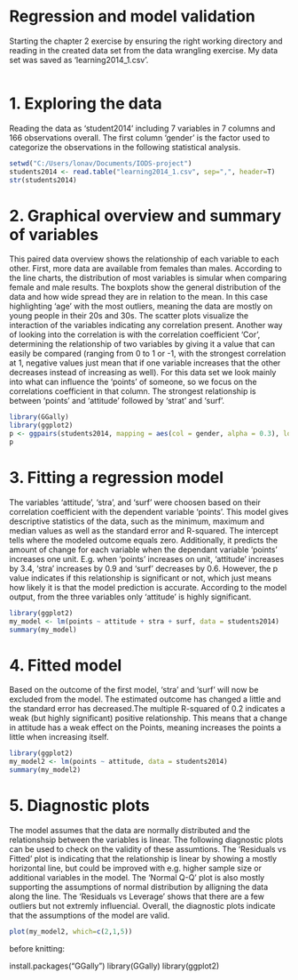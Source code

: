 # Regression and model validation

Starting the chapter 2 exercise by ensuring the right working directory and reading in the created data set from the data wrangling exercise. My data set was saved as 'learning2014_1.csv'.

```r
```

# 1. Exploring the data

Reading the data as 'student2014' including 7 variables in 7 columns and 166 observations overall. The first column 'gender' is the factor used to categorize the observations in the following statistical analysis. 

```r
setwd("C:/Users/lonav/Documents/IODS-project")
students2014 <- read.table("learning2014_1.csv", sep=",", header=T)
str(students2014)
```

# 2. Graphical overview and summary of variables

This paired data overview shows the relationship of each variable to each other. First, more data are available from females than males. According to the line charts, the distribution of most variables is simular when comparing female and male results. The boxplots show the general distribution of the data and how wide spread they are in relation to the mean. In this case highlighting 'age' with the most outliers, meaning the data are mostly on young people in their 20s and 30s. The scatter plots visualize the interaction of the variables indicating any correlation present. Another way of looking into the correlation is with the correlation coefficient 'Cor', determining the relationship of two variables by giving it a value that can easily be compared (ranging from 0 to 1 or -1, with the strongest correlation at 1, negative values just mean that if one variable increases that the other decreases instead of increasing as well). For this data set we look mainly into what can influence the 'points' of someone, so we focus on the correlations coefficient in that column. The strongest relationship is between 'points' and 'attitude' followed by 'strat' and 'surf'. 

```r
library(GGally)
library(ggplot2)
p <- ggpairs(students2014, mapping = aes(col = gender, alpha = 0.3), lower = list(combo = wrap("facethist", bins = 20)))
p
```

# 3. Fitting a regression model

The variables 'attitude', 'stra', and 'surf' were choosen based on their correlation coefficient with the dependent variable 'points'. This model gives descriptive statistics of the data, such as the minimum, maximum and median values as well as the standard error and R-squared. The intercept tells where the modeled outcome equals zero. Additionally, it predicts the amount of change for each variable when the dependant variable 'points' increases one unit. E.g. when 'points' increases on unit, 'attitude' increases by 3.4, 'stra' increases by 0.9 and 'surf' decreases by 0.6. However, the p value indicates if this relationship is significant or not, which just means how likely it is that the model prediction is accurate. According to the model output, from the three variables only 'attitude' is highly significant.

```r
library(ggplot2)
my_model <- lm(points ~ attitude + stra + surf, data = students2014)
summary(my_model)
```

# 4. Fitted model

Based on the outcome of the first model, 'stra' and 'surf' will now be excluded from the model. The estimated outcome has changed a little and the standard error has decreased.The multiple R-squared of 0.2 indicates a weak (but highly significant) positive relationship. This means that a change in attitude has a weak effect on the Points, meaning increases the points a little when increasing itself.

```r
library(ggplot2)
my_model2 <- lm(points ~ attitude, data = students2014)
summary(my_model2)
```

# 5. Diagnostic plots

The model assumes that the data are normally distributed and the relationshsip between the variables is linear. The following diagnostic plots can be used to check on the validity of these assumtions. The 'Residuals vs Fitted' plot is indicating that the relationship is linear by showing a mostly horizontal line, but could be improved with e.g. higher sample size or additional variables in the model. The 'Normal Q-Q' plot is also mostly supporting the assumptions of normal distribution by alligning the data along the line. The 'Residuals vs Leverage' shows that there are a few outliers but not extremly influencial. Overall, the diagnostic plots indicate that the assumptions of the model are valid.

```r
plot(my_model2, which=c(2,1,5))
```

before knitting:

install.packages("GGally")
library(GGally)
library(ggplot2)


